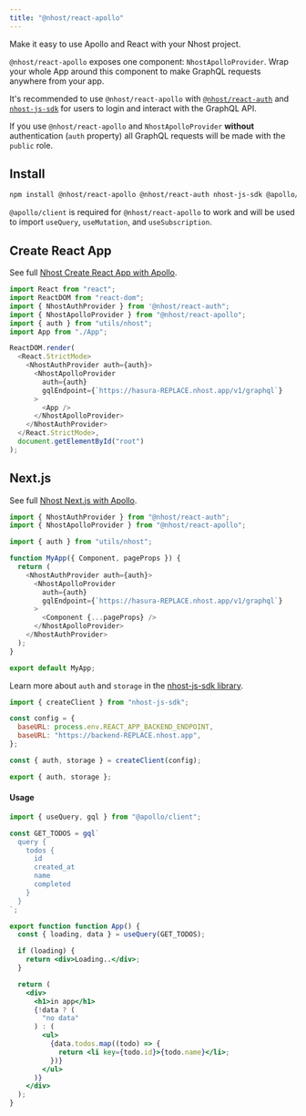 ```yaml
---
title: "@nhost/react-apollo"
---
```


Make it easy to use Apollo and React with your Nhost project.

`@nhost/react-apollo` exposes one component: `NhostApolloProvider`. Wrap your whole App around this component to make GraphQL requests anywhere from your app.

It's recommended to use `@nhost/react-apollo` with [`@nhost/react-auth`](/libraries/react-auth) and [`nhost-js-sdk`](/libraries/nhost-js-sdk) for users to login and interact with the GraphQL API.

If you use `@nhost/react-apollo` and `NhostApolloProvider` **without** authentication (`auth` property) all GraphQL requests will be made with the `public` role.

## Install

```bash
npm install @nhost/react-apollo @nhost/react-auth nhost-js-sdk @apollo/client graphql
```

`@apollo/client` is required for `@nhost/react-apollo` to work and will be used to import `useQuery`, `useMutation`, and `useSubscription`.

## Create React App

See full [Nhost Create React App with Apollo](https://github.com/nhost/examples/tree/main/create-react-app-apollo).

```jsx:src/index.js
import React from "react";
import ReactDOM from "react-dom";
import { NhostAuthProvider } from '@nhost/react-auth";
import { NhostApolloProvider } from "@nhost/react-apollo";
import { auth } from "utils/nhost";
import App from "./App";

ReactDOM.render(
  <React.StrictMode>
    <NhostAuthProvider auth={auth}>
      <NhostApolloProvider
        auth={auth}
        gqlEndpoint={`https://hasura-REPLACE.nhost.app/v1/graphql`}
      >
        <App />
      </NhostApolloProvider>
    </NhostAuthProvider>
  </React.StrictMode>,
  document.getElementById("root")
);
```

## Next.js

See full [Nhost Next.js with Apollo](https://github.com/nhost/examples/tree/main/nextjs-apollo).

```jsx:pages/_app.js
import { NhostAuthProvider } from "@nhost/react-auth";
import { NhostApolloProvider } from "@nhost/react-apollo";

import { auth } from "utils/nhost";

function MyApp({ Component, pageProps }) {
  return (
    <NhostAuthProvider auth={auth}>
      <NhostApolloProvider
        auth={auth}
        gqlEndpoint={`https://hasura-REPLACE.nhost.app/v1/graphql`}
      >
        <Component {...pageProps} />
      </NhostApolloProvider>
    </NhostAuthProvider>
  );
}

export default MyApp;
```

Learn more about `auth` and `storage` in the [nhost-js-sdk library](/libraries/nhost-js-sdk).

```js:src/utils/nhost.js
import { createClient } from "nhost-js-sdk";

const config = {
  baseURL: process.env.REACT_APP_BACKEND_ENDPOINT,
  baseURL: "https://backend-REPLACE.nhost.app",
};

const { auth, storage } = createClient(config);

export { auth, storage };
```

#### Usage

```jsx
import { useQuery, gql } from "@apollo/client";

const GET_TODOS = gql`
  query {
    todos {
      id
      created_at
      name
      completed
    }
  }
`;

export function function App() {
  const { loading, data } = useQuery(GET_TODOS);

  if (loading) {
    return <div>Loading..</div>;
  }

  return (
    <div>
      <h1>in app</h1>
      {!data ? (
        "no data"
      ) : (
        <ul>
          {data.todos.map((todo) => {
            return <li key={todo.id}>{todo.name}</li>;
          })}
        </ul>
      )}
    </div>
  );
}

```
